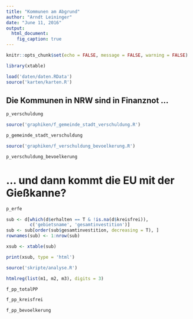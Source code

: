 ```yaml
---
title: "Kommunen am Abgrund"
author: "Arndt Leininger"
date: "June 11, 2016"
output: 
  html_document:
    fig_caption: true
---
```


```r
knitr::opts_chunk$set(echo = FALSE, message = FALSE, warning = FALSE)

library(xtable)

load('daten/daten.RData')
source('karten/karten.R')

```

## Die Kommunen in NRW sind in Finanznot ...

```r

p_verschuldung
```

```r
source('graphiken/f_gemeinde_stadt_verschuldung.R')

p_gemeinde_stadt_verschuldung
```

```r
source('graphiken/f_verschuldung_bevoelkerung.R')

p_verschuldung_bevoelkerung
```

# ... und dann kommt die EU mit der Gießkanne?

```r
p_erfe
```

```r

sub <- d[which(d$erhalten == T & !is.na(d$kreisfrei)), 
         c('gebietsname', 'gesamtinvestition')]
sub <- sub[order(sub$gesamtinvestition, decreasing = T), ]
rownames(sub) <- 1:nrow(sub)

xsub <- xtable(sub)

print(xsub, type = 'html')

```

```r
source('skripte/analyse.R')

htmlreg(list(m1, m2, m3), digits = 3)
```

```r
f_pp_totalPP

```

```r

f_pp_kreisfrei
```

```r
f_pp_bevoelkerung
```


